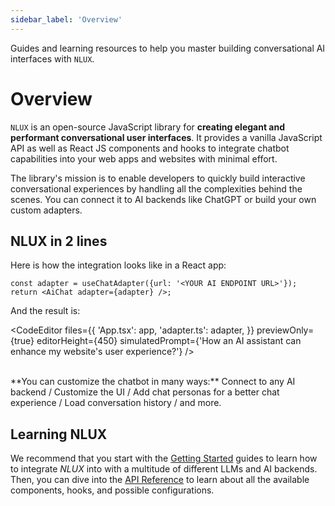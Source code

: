 ```yaml
---
sidebar_label: 'Overview'
---
```



Guides and learning resources to help you master building conversational AI interfaces with `NLUX`.

# Overview

`NLUX` is an open-source JavaScript library for **creating elegant and performant conversational user interfaces**.
It provides a vanilla JavaScript API as well as React JS components and hooks to integrate chatbot capabilities
into your web apps and websites with minimal effort.

The library's mission is to enable developers to quickly build interactive conversational experiences by handling all
the complexities behind the scenes. You can connect it to AI backends like ChatGPT or build your own custom adapters.

## NLUX in 2 lines

Here is how the integration looks like in a React app:

```tsx
const adapter = useChatAdapter({url: '<YOUR AI ENDPOINT URL>'});
return <AiChat adapter={adapter} />;
```

And the result is:

<CodeEditor
    files={{
        'App.tsx': app,
        'adapter.ts': adapter,
    }}
    previewOnly={true}
    editorHeight={450}
    simulatedPrompt={'How an AI assistant can enhance my website\'s user experience?'}
/>

<br />
**You can customize the chatbot in many ways:** Connect to any AI backend / Customize the UI / Add chat personas for
a better chat experience / Load conversation history / and more.

## Learning NLUX

We recommend that you start with the [Getting Started](/learn/get-started) guides to learn how to integrate _NLUX_ into
with a multitude of different LLMs and AI backends.
Then, you can dive into the [API Reference](/reference/overview) to learn about all the available components, hooks, and
possible configurations.
